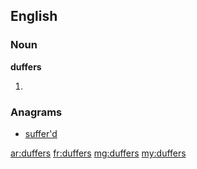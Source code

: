==English==

===Noun===
'''duffers'''

# {{plural of|duffer}}

===Anagrams===
* [[suffer'd#English|suffer'd]]

[[ar:duffers]]
[[fr:duffers]]
[[mg:duffers]]
[[my:duffers]]